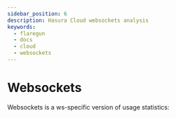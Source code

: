 ```yaml
---
sidebar_position: 6
description: Hasura Cloud websockets analysis
keywords:
  - flaregun
  - docs
  - cloud
  - websockets
---
```



# Websockets

Websockets is a ws-specific version of usage statistics:

<Thumbnail
  src="/img/graphql/cloud/metrics/pro-tab-websockets.png"
  alt="Hasura Cloud Console websockets tab"
/>
